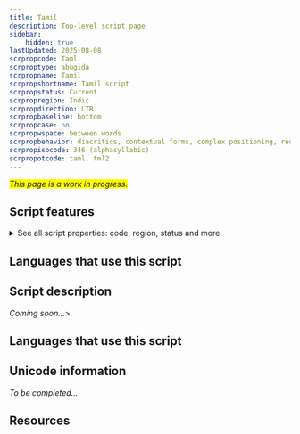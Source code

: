 ```yaml
---
title: Tamil
description: Top-level script page
sidebar:
    hidden: true
lastUpdated: 2025-08-08
scrpropcode: Taml
scrproptype: abugida
scrpropname: Tamil
scrpropshortname: Tamil script
scrpropstatus: Current
scrpropregion: Indic
scrpropdirection: LTR
scrpropbaseline: bottom
scrpropcase: no
scrpropwspace: between words
scrpropbehavior: diacritics, contextual forms, complex positioning, reordering, split graphs, required ligatures
scrpropisocode: 346 (alphasyllabic)
scrpropotcode: taml, tml2
---
```


<span style='background-color:yellow'>_This page is a work in progress._</span>


## Script features

<details>
<summary> See all script properties: code, region, status and more</summary>
<ScriptInfo />
</details>

## Languages that use this script

<WsList script='Taml' wsMax='5' />

## Script description

_Coming soon..._>

## Languages that use this script

<WsList script='Taml' wsMax='5' />

## Unicode information

_To be completed..._

## Resources

<ScriptResources detailSummary='seemore' />

